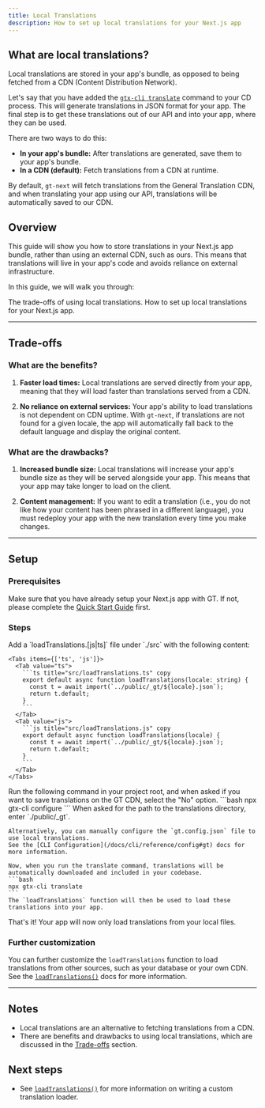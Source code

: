 ```yaml
---
title: Local Translations
description: How to set up local translations for your Next.js app
---
```


## What are local translations?

Local translations are stored in your app's bundle, as opposed to being fetched from a CDN (Content Distribution Network).

Let's say that you have added the [`gtx-cli translate`](/docs/cli/translate) command to your CD process.
This will generate translations in JSON format for your app.
The final step is to get these translations out of our API and into your app, where they can be used.

There are two ways to do this:
 * **In your app's bundle:** After translations are generated, save them to your app's bundle.
 * **In a CDN (default):** Fetch translations from a CDN at runtime.

By default, `gt-next` will fetch translations from the General Translation CDN, and when translating your app using our API, translations will be automatically saved to our CDN.


## Overview

This guide will show you how to store translations in your Next.js app bundle, rather than using an external CDN, such as ours.
This means that translations will live in your app's code and avoids reliance on external infrastructure.

In this guide, we will walk you through:

<Steps>
  <Step>
    The trade-offs of using local translations.
  </Step>
  <Step>
    How to set up local translations for your Next.js app.
  </Step>
</Steps>



---

## Trade-offs

### What are the benefits?

1. **Faster load times:** Local translations are served directly from your app,
meaning that they will load faster than translations served from a CDN.

2. **No reliance on external services:** Your app's ability to load translations is not dependent on CDN uptime. 
With `gt-next`, if translations are not found for a given locale, the app will automatically fall back to the default language and display the original content.

### What are the drawbacks?

1. **Increased bundle size:** Local translations will increase your app's bundle size as they will be served alongside your app.
This means that your app may take longer to load on the client.

2. **Content management:** If you want to edit a translation (i.e., you do not like how your content has been phrased in a different language),
you must redeploy your app with the new translation every time you make changes.

---

## Setup

### Prerequisites

Make sure that you have already setup your Next.js app with GT. 
If not, please complete the [Quick Start Guide](/docs/next) first.


### Steps
<Steps>
  <Step>
    Add a `loadTranslations.[js|ts]` file under `./src` with the following content:

    <Tabs items={['ts', 'js']}>
      <Tab value="ts">
        ```ts title="src/loadTranslations.ts" copy
        export default async function loadTranslations(locale: string) {
          const t = await import(`../public/_gt/${locale}.json`);
          return t.default;
        }
        ```
      </Tab>
      <Tab value="js">
        ```js title="src/loadTranslations.js" copy
        export default async function loadTranslations(locale) {
          const t = await import(`../public/_gt/${locale}.json`);
          return t.default;
        }
        ```
      </Tab>
    </Tabs>
  </Step>

  <Step>
    Run the following command in your project root, and when asked if you want to save translations on the GT CDN, select the "No" option.
    ```bash
    npx gtx-cli configure
    ```
    When asked for the path to the translations directory, enter `./public/_gt`.
    
    Alternatively, you can manually configure the `gt.config.json` file to use local translations.
    See the [CLI Configuration](/docs/cli/reference/config#gt) docs for more information.

    Now, when you run the translate command, translations will be automatically downloaded and included in your codebase.
    ```bash
    npx gtx-cli translate
    ```
    The `loadTranslations` function will then be used to load these translations into your app.
  </Step>
</Steps>

That's it! Your app will now only load translations from your local files.

### Further customization

You can further customize the `loadTranslations` function to load translations from other sources, such as your database or your own CDN.
See the [`loadTranslations()`](/docs/next/api/config/load-translations) docs for more information.

---

## Notes
 * Local translations are an alternative to fetching translations from a CDN.
 * There are benefits and drawbacks to using local translations, which are discussed in the [Trade-offs](#trade-offs) section.

## Next steps
 * See [`loadTranslations()`](/docs/next/api/config/load-translations) for more information on writing a custom translation loader.